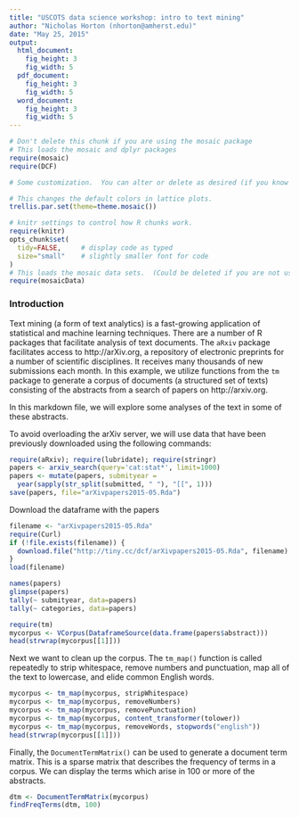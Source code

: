 ```yaml
---
title: "USCOTS data science workshop: intro to text mining"
author: "Nicholas Horton (nhorton@amherst.edu)"
date: "May 25, 2015"
output: 
  html_document:
    fig_height: 3
    fig_width: 5
  pdf_document:
    fig_height: 3
    fig_width: 5
  word_document:
    fig_height: 3
    fig_width: 5
---
```



```r
# Don't delete this chunk if you are using the mosaic package
# This loads the mosaic and dplyr packages
require(mosaic)
require(DCF)
```

```r
# Some customization.  You can alter or delete as desired (if you know what you are doing).

# This changes the default colors in lattice plots.
trellis.par.set(theme=theme.mosaic())  

# knitr settings to control how R chunks work.
require(knitr)
opts_chunk$set(
  tidy=FALSE,     # display code as typed
  size="small"    # slightly smaller font for code
)
# This loads the mosaic data sets.  (Could be deleted if you are not using them.)
require(mosaicData)                
```

### Introduction

Text mining (a form of text analytics) is a fast-growing application of statistical and machine learning techniques.  There are a number of R packages that facilitate
analysis of text documents.
The `aRxiv` package facilitates access to http://arXiv.org, a repository
of electronic preprints for a number of scientific disciplines.  It receives
many thousands of new submissions each month.
In this example, we utilize functions from the `tm` package to
generate a corpus of documents (a structured
set of texts) consisting of the abstracts from a search of papers on
http://arxiv.org.

In this markdown file, we will explore some 
analyses of the text in some of these abstracts.

To avoid overloading the arXiv server, we will use data that have been previously downloaded using the following commands:
```r
require(aRxiv); require(lubridate); require(stringr)
papers <- arxiv_search(query='cat:stat*', limit=1000)
papers <- mutate(papers, submityear =
  year(sapply(str_split(submitted, " "), "[[", 1)))
save(papers, file="arXivpapers2015-05.Rda")
```

Download the dataframe with the papers
```r
filename <- "arXivpapers2015-05.Rda"
require(Curl)
if (!file.exists(filename)) {
  download.file("http://tiny.cc/dcf/arXivpapers2015-05.Rda", filename)
}
load(filename)
```

```r
names(papers)
glimpse(papers)
tally(~ submityear, data=papers)
tally(~ categories, data=papers)
```

```r
require(tm)
mycorpus <- VCorpus(DataframeSource(data.frame(papers$abstract)))
head(strwrap(mycorpus[[1]]))
```

Next we want to clean up the corpus.
The `tm_map()` function is called repeatedly to strip whitespace,
remove numbers and punctuation, map all of the text to lowercase, and
elide common English words.

```r
mycorpus <- tm_map(mycorpus, stripWhitespace)
mycorpus <- tm_map(mycorpus, removeNumbers)
mycorpus <- tm_map(mycorpus, removePunctuation)
mycorpus <- tm_map(mycorpus, content_transformer(tolower))
mycorpus <- tm_map(mycorpus, removeWords, stopwords("english"))
head(strwrap(mycorpus[[1]]))
```

Finally, the `DocumentTermMatrix()` can be used to generate a document
term matrix.  This is a sparse matrix that describes the frequency of terms
in a corpus.  We can display the terms which arise in 100 or more of the abstracts.

```r
dtm <- DocumentTermMatrix(mycorpus)
findFreqTerms(dtm, 100)
```

